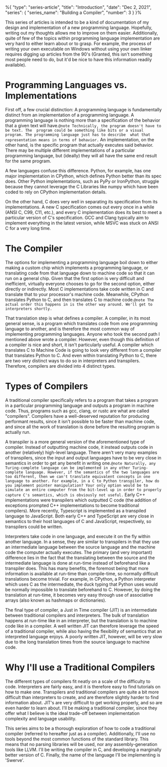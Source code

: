 %{
    "type": "series-article",
    "title": "Introduction",
    "date": "Dec 2, 2021",
    "series": {
        "series_name": "Building a Compiler",
        "number": 3
    }
}%

This series of articles is intended to be a kind of documentation of my design and implementation of a 
new programming language. Hopefully, writing out my thoughts allows me to improve on them easier.
Additionally, quite of few of the topics within programming language implementation are very hard to
either learn about or to grasp. For example, the process of writing your own executable on Windows
without using your own linker requires digging up articles from the 90's (Granted, this isn't something
most people need to do, but it'd be nice to have this information readily available). 

# Programming Languages vs. Implementations

First off, a few crucial distinction: A programming language is fundamentally distinct from an
implementation of a programming language. A programming language is nothing more than a specification
of the behavior that a given text will have.`@note Technically, the program doesn't have to be text. The 
program could be something like bits or a visual program. The programming language just has to describe 
what that representation means in terms of behavior.` An implementation, on the other hand, is the 
specific program that actually executes said behavior. There may be multiple different implementations of 
a particular programming language, but (ideally) they will all have the same end result for the same program.

A few languages confuse this difference. Python, for example, has one major implementation in CPython, which
defines Python better than its spec does. Other Python implementations, such as PyPy or IronPython, struggle 
because they cannot leverage the C Libraries like numpy which have been coded to rely on CPython implementation
details. 

On the other hand, C does very well in separating its specification from its implementations. A new C specification
comes out every once in a while (ANSI C, C99, C11, etc.), and every C implementation does its best to meet a 
particular version of C's specification. GCC and Clang typically aim to implement everything in the latest version, 
while MSVC was stuck on ANSI C for a very long time.  

# The Compiler

The options for implementing a programming language boil down to either making a custom chip which implements a 
programming language, or translating code from that language down to machine code so that it can run on a general 
chip. Given that the first option is very difficult and inefficient, virtually everyone chooses to go for the
second option, either directly or indirectly. Most C implementations take code written in C and translate that
to your processor's machine code. Meanwhile, CPython translates Python to C, and then translates C to machine 
code.`@note The actual order this happens in is the other way around. We'll get to interpreters shortly.`

That translation step is what defines a compiler. A compiler, in its most general sense, is a program which translates 
code from one programming language to another, and is therefore the most common way of implementing programming languages. 
Anyone who took the second path I mentioned above wrote a compiler. However, even though this definition of a compiler 
is nice and short, it isn't particularly useful. A compiler which translates C to Machine Code is going to look very 
different from a compiler that translates Python to C. And even within translating Python to C, there are two very 
distinct ways to do so in interpreters and transpilers. Therefore, compilers are divided into 4 distinct types.  

# Types of Compilers

A traditional compiler specifically refers to a program that takes a program in a particular programming language and 
outputs a program in machine code. Thus, programs such as gcc, clang, or rustc are what are called "compilers". 
Compilers have a well-deserved reputation for producing performant results, since it isn't possible to be faster than 
machine code, and since all the work of translation is done before the resulting program is actually run.

A transpiler is a more general version of the aforementioned type of compiler. Instead of outputting machine code,
it instead outputs code in another (relatively) high-level language. There aren't very many examples of transpilers,
since the input and output languages have to be very close in semantics in order to get any benefit in writing 
one.`@note Naturally, any Turing-complete language can be implemented in any other Turing-complete language. However,
if the semantics of the two languages are too different, then we can't translate equivalent concepts in one language to another.
For example, in a C to Python transpiler, how do you implement pointer manipulation? Your only option would be to simulate
an entire computer from the bit-level up in order to properly capture C's semantics, which is obviously not useful.`
Early C++ implementations were transpilers which outputted C code (the addition of exceptions prompted C++ implementations
to become traditional compilers). More recently, Typescript is implemented as a transpiled language to JavaScript. Both early C++
and TypeScript are very close in semantics to their host languages of C and JavaScript, respectively, so transpilers could
be written.

Interpreters take code in one language, and execute it on the fly within another language. In a sense, they are similar to
transpilers in that they use an intermediate language between the source language and the machine code the computer
actually executes. The primary (and very important) difference lies in the fact that the translating between the source
and the intermediate language is done at run-time instead of beforehand like a transpiler does. This has many benefits,
the foremost being that more information is available at run-time than compile-time, so normally difficult translations
become trivial. For example, in CPython, a Python interpreter which uses C as the intermediate, the duck typing that Python
uses would be normally impossible to translate beforehand to C. However, by doing the translation at run-time, it becomes
very easy through use of associative arrays (also known as hashmaps or dictionaries).

The final type of compiler, a Just in Time compiler (JIT) is an intermediate between traditional compilers and interpreters.
The bulk of translation happens at run-time like in an interpreter, but the translation is to machine code like in a compiler.
A well written JIT can therefore leverage the speed of a traditional compiler, while also having the flexibility of semantics
that an interpreted language enjoys. A poorly written JIT, however, will be very slow due to the long translation times from
the source language to machine code. 

# Why I'll use a Traditional Compilers

The different types of compilers fit neatly on a scale of the difficulty to code. Interpreters are fairly easy, and it
is therefore easy to find tutorials on how to make one. Transpilers and traditional compilers are quite a bit more
difficult than interpreters to create, and are therefore slightly harder to find information about. JIT's are very
difficult to get working properly, and so are even harder to learn about. I'll be making a traditional compiler,
since they offer what I believe is the ideal trade-off between implementation complexity and language usability.

This series aims to be a thorough exploration of how to code a traditional compiler (referred to hereafter just as a compiler). 
Additionally, I'll use no tools beyond the most common functions of the standard library. This means that no parsing 
libraries will be used, nor any assembly-generation tools like LLVM. I'll be writing the compiler in C, and developing
a marginally better version of C. Finally, the name of the language I'll be implementing is 'Swerve'.
